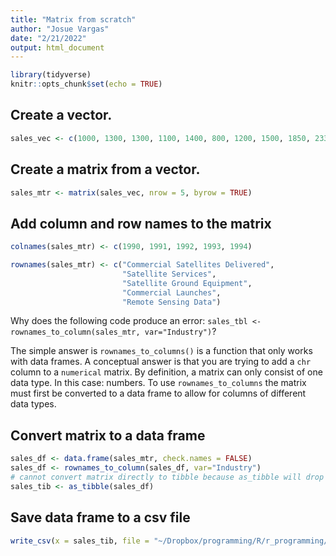 ```yaml
---
title: "Matrix from scratch"
author: "Josue Vargas"
date: "2/21/2022"
output: html_document
---
```


```r
library(tidyverse)
knitr::opts_chunk$set(echo = TRUE)
```

## Create a vector.
```r
sales_vec <- c(1000, 1300, 1300, 1100, 1400, 800, 1200, 1500, 1850, 2330, 860, 1300, 1400, 1600, 1970, 570, 380, 450, 465, 580, 155, 190, 210, 250, 300)
```

## Create a matrix from a vector.
```r
sales_mtr <- matrix(sales_vec, nrow = 5, byrow = TRUE)
```

## Add column and row names to the matrix
```r
colnames(sales_mtr) <- c(1990, 1991, 1992, 1993, 1994)
```

```r
rownames(sales_mtr) <- c("Commercial Satellites Delivered",
                         "Satellite Services",
                         "Satellite Ground Equipment",
                         "Commercial Launches",
                         "Remote Sensing Data")
```

Why does the following code produce an error:
`sales_tbl <- rownames_to_column(sales_mtr, var="Industry")`?

The simple answer is `rownames_to_columns()` is a function that only works with data frames. A conceptual answer is
that you are trying to add a `chr` column to a `numerical` matrix. By definition, a matrix can only consist of one data type. In this case: numbers. To use `rownames_to_columns` the matrix must first be converted to a data frame to allow for columns of different data types.

## Convert matrix to a data frame
```r
sales_df <- data.frame(sales_mtr, check.names = FALSE)
sales_df <- rownames_to_column(sales_df, var="Industry")
# cannot convert matrix directly to tibble because as_tibble will drop the row names.
sales_tib <- as_tibble(sales_df)
```

## Save data frame to a csv file
```r
write_csv(x = sales_tib, file = "~/Dropbox/programming/R/r_programming/01_data_files/space_industry.csv", col_names = TRUE)
```